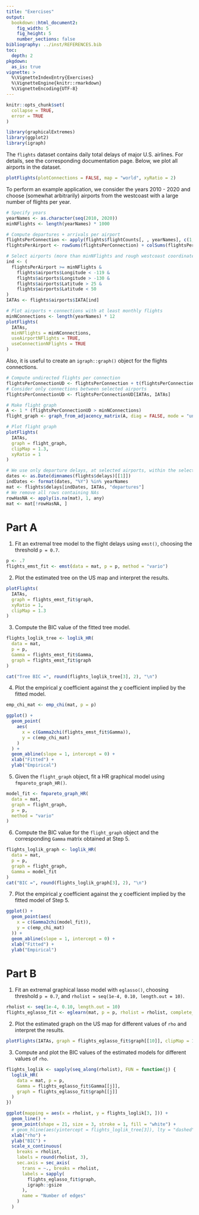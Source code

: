 ```yaml
---
title: "Exercises"
output:
  bookdown::html_document2:
    fig_width: 5
    fig_height: 5
    number_sections: false
bibliography: ../inst/REFERENCES.bib
toc:
  depth: 2
pkgdown:
  as_is: true 
vignette: >
  %\VignetteIndexEntry{Exercises}
  %\VignetteEngine{knitr::rmarkdown}
  %\VignetteEncoding{UTF-8}
---
```


\DeclareMathOperator{\Var}{Var}
\newcommand{\g}[1]{\mathbf{#1}}
\DeclareMathOperator{\MST}{mst}
\DeclareMathOperator{\argmin}{arg\,min}

```r
knitr::opts_chunk$set(
  collapse = TRUE,
  error = TRUE
)
```

```r
library(graphicalExtremes)
library(ggplot2)
library(igraph)
```

The `flights` dataset contains daily total delays of major U.S. airlines.
For details, see the corresponding documentation page.
Below, we plot all airports in the dataset.

```r
plotFlights(plotConnections = FALSE, map = "world", xyRatio = 2)
```

To perform an example application,
we consider the years 2010 - 2020 and choose (somewhat arbitrarily)
airports from the westcoast with a large number of flights per year.
```r
# Specify years
yearNames <- as.character(seq(2010, 2020))
minNFlights <- length(yearNames) * 1000

# Compute departures + arrivals per airport
flightsPerConnection <- apply(flights$flightCounts[, , yearNames], c(1, 2), sum)
flightsPerAirport <- rowSums(flightsPerConnection) + colSums(flightsPerConnection)

# Select airports (more than minNFlights and rough westcoast coordinates)
ind <- (
  flightsPerAirport >= minNFlights &
    flights$airports$Longitude < -119 &
    flights$airports$Longitude > -130 &
    flights$airports$Latitude > 25 &
    flights$airports$Latitude < 50
)
IATAs <- flights$airports$IATA[ind]

# Plot airports + connections with at least monthly flights
minNConnections <- length(yearNames) * 12
plotFlights(
  IATAs,
  minNFlights = minNConnections,
  useAirportNFlights = TRUE,
  useConnectionNFlights = TRUE
)
```

Also, it is useful to create an `igraph::graph()` object for the flights connections.
```r
# Compute undirected flights per connection
flightsPerConnectionUD <- flightsPerConnection + t(flightsPerConnection)
# Consider only connections between selected airports
flightsPerConnectionUD <- flightsPerConnectionUD[IATAs, IATAs]

# Make flight graph
A <- 1 * (flightsPerConnectionUD > minNConnections)
flight_graph <- graph_from_adjacency_matrix(A, diag = FALSE, mode = "undirected")

# Plot flight graph
plotFlights(
  IATAs,
  graph = flight_graph,
  clipMap = 1.3,
  xyRatio = 1
)
```

```r
# We use only departure delays, at selected airports, within the selected years
dates <- as.Date(dimnames(flights$delays)[[1]])
indDates <- format(dates, "%Y") %in% yearNames
mat <- flights$delays[indDates, IATAs, "departures"]
# We remove all rows containing NAs
rowHasNA <- apply(is.na(mat), 1, any)
mat <- mat[!rowHasNA, ]
```


# Part A
1. Fit an extremal tree model to the flight delays using `emst()`, choosing the threshold `p = 0.7`. 
```r
p <- .7
flights_emst_fit <- emst(data = mat, p = p, method = "vario")
```

2. Plot the estimated tree on the US map and interpret the results.
```r
plotFlights(
  IATAs,
  graph = flights_emst_fit$graph,
  xyRatio = 1,
  clipMap = 1.3
)
```

3. Compute the BIC value of the fitted tree model.
```r
flights_loglik_tree <- loglik_HR(
  data = mat,
  p = p,
  Gamma = flights_emst_fit$Gamma,
  graph = flights_emst_fit$graph
)

cat("Tree BIC =", round(flights_loglik_tree[3], 2), "\n")
```

4. Plot the empirical $\chi$ coefficient against the $\chi$ coefficient implied by the fitted model.

```r
emp_chi_mat <- emp_chi(mat, p = p)

ggplot() +
  geom_point(
    aes(
      x = c(Gamma2chi(flights_emst_fit$Gamma)),
      y = c(emp_chi_mat)
    )
  ) +
  geom_abline(slope = 1, intercept = 0) +
  xlab("Fitted") +
  ylab("Empirical")
```

5. Given the `flight_graph` object, fit a HR graphical model using `fmpareto_graph_HR()`.
```r
model_fit <- fmpareto_graph_HR(
  data = mat,
  graph = flight_graph,
  p = p,
  method = "vario"
)
```

6. Compute the BIC value for the `flight_graph` object and the corresponding `Gamma` matrix obtained at Step 5.

```r
flights_loglik_graph <- loglik_HR(
  data = mat,
  p = p,
  graph = flight_graph,
  Gamma = model_fit
)
cat("BIC =", round(flights_loglik_graph[3], 2), "\n")
```


7. Plot the empirical $\chi$ coefficient against the $\chi$ coefficient implied by the fitted model of Step 5.

```r
ggplot() +
  geom_point(aes(
    x = c(Gamma2chi(model_fit)),
    y = c(emp_chi_mat)
  )) +
  geom_abline(slope = 1, intercept = 0) +
  xlab("Fitted") +
  ylab("Empirical")
```



# Part B

1. Fit an extremal graphical lasso model with `eglasso()`, choosing threshold `p = 0.7`, and `rholist = seq(1e-4, 0.10, length.out = 10)`.

```r
rholist <- seq(1e-4, 0.10, length.out = 10)
flights_eglasso_fit <- eglearn(mat, p = p, rholist = rholist, complete_Gamma = TRUE)
```

2. Plot the estimated graph on the US map for different values of `rho` and interpret the results.

```r
plotFlights(IATAs, graph = flights_eglasso_fit$graph[[10]], clipMap = 1.3, xyRatio = 1)
```

3. Compute and plot the BIC values of the estimated models for different values of `rho`.

```r
flights_loglik <- sapply(seq_along(rholist), FUN = function(j) {
  loglik_HR(
    data = mat, p = p,
    Gamma = flights_eglasso_fit$Gamma[[j]],
    graph = flights_eglasso_fit$graph[[j]]
  )
})

ggplot(mapping = aes(x = rholist, y = flights_loglik[3, ])) +
  geom_line() +
  geom_point(shape = 21, size = 3, stroke = 1, fill = "white") +
  # geom_hline(aes(yintercept = flights_loglik_tree[3]), lty = "dashed") +
  xlab("rho") +
  ylab("BIC") +
  scale_x_continuous(
    breaks = rholist,
    labels = round(rholist, 3),
    sec.axis = sec_axis(
      trans = ~., breaks = rholist,
      labels = sapply(
        flights_eglasso_fit$graph,
        igraph::gsize
      ),
      name = "Number of edges"
    )
  )
```
